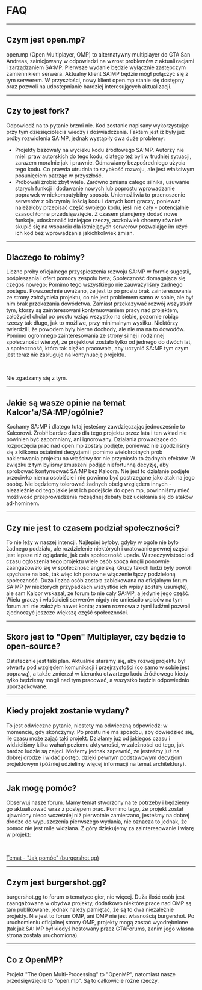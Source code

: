 # FAQ

<hr />

## Czym jest open.mp?

open.mp (Open Multiplayer, OMP) to alternatywny multiplayer do GTA San Andreas, zainicjowany w odpowiedzi na wzrost problemów z aktualizacjami i zarządzaniem SA:MP. Pierwsze wydanie będzie wyłącznie zastępczym zamiennikiem serwera. Aktualny klient SA:MP będzie mógł połączyć się z tym serwerem. W przyszłości, nowy klient open.mp stanie się dostępny oraz pozwoli na udostępnianie bardziej interesujących aktualizacji.

<hr />

## Czy to jest fork?

Odpowiedź na to pytanie brzmi nie. Kod zostanie napisany wykorzystując przy tym dziesięciolecia wiedzy i doświadczenia. Faktem jest iż były już próby rozwidlenia SA:MP, jednak wystąpiły dwa duże problemy:

- Projekty bazowały na wycieku kodu źródłowego SA:MP. Autorzy nie mieli praw autorskich do tego kodu, dlatego też byli w trudniej sytuacji, zarazem moralnie jak i prawnie. Odmawiamy bezpośredniego użycia tego kodu. Co prawda utrudnia to szybkość rozwoju, ale jest właściwym posunięciem patrząc w przyszłość.
- Próbowali zrobić zbyt wiele. Zarówno zmiana całego silnika, usuwanie starych funkcji i dodawanie nowych lub poprostu wprowadzanie poprawek w niekompatybilny sposób. Uniemożliwia to przenoszenie serwerów z olbrzymią ilością kodu i danych kont graczy, ponieważ należałoby przepisać część swojego kodu, jeśli nie cały - potencjalnie czasochłonne przedsięwzięcie. Z czasem planujemy dodać nowe funkcje, udoskonalić istniejące rzeczy, aczkolwiek chcemy również skupić się na wsparciu dla istniejących serwerów pozwalając im użyć ich kod bez wprowadzania jakichkolwiek zmian.

<hr />

## Dlaczego to robimy?

Liczne próby oficjalnego przyspieszenia rozwoju SA:MP w formie sugestii, pośpieszania i ofert pomocy zespołu beta; Społeczność domagająca się czegoś nowego; Pomimo tego wszystkiego nie zauważyliśmy żadnego postępu. Powszechnie uważano, że jest to po prostu brak zainteresowania ze strony założyciela projektu, co nie jest problemem samo w sobie, ale był nim brak przekazania dowódctwa. Zamiast przekazywać rozwój wszystkim tym, którzy są zainteresowani kontynuowaniem pracy nad projektem, założyciel chciał po prostu wziąć wszystko na siebie, pozornie robiąc rzeczy tak długo, jak to możliwe, przy minimalnym wysiłku. Niektórzy twierdzili, że powodem były bierne dochody, ale nie ma na to dowodów. Pomimo ogromnego zainteresowania ze strony silnej i rodzinnej społeczności wierzył, że projektowi zostało tylko od jednego do dwóch lat, a społeczność, która tak ciężko pracowała, aby uczynić SA:MP tym czym jest teraz nie zasługuje na kontynuację projektu.

<br />

Nie zgadzamy się z tym.

<hr />

## Jakie są wasze opinie na temat Kalcor'a/SA:MP/ogólnie?

Kochamy SA:MP i dlatego tutaj jesteśmy zawdzięczając jednocześnie to Kalcorowi. Zrobił bardzo dużo dla tego projektu przez lata i ten wkład nie powinien być zapomniany, ani ignorowany. Działania prowadzące do rozpoczęcia prac nad open.mp zostały podjęte, ponieważ nie zgodziliśmy się z kilkoma ostatnimi decyzjami i pomimo wielokrotnych prób nakierowania projektu na właściwy tor nie przyniosło to żadnych efektów. W związku z tym byliśmy zmuszeni podjąć niefortunną decyzję, aby spróbować kontynuować SA:MP bez Kalcora. Nie jest to działanie podjęte przeciwko niemu osobiście i nie powinno być postrzegane jako atak na jego osobę. Nie będziemy tolerować żadnych obelg względem innych - niezależnie od tego jakie jest ich podejście do open.mp, powinniśmy mieć możliwość przeprowadzenia rozsądnej debaty bez uciekania się do ataków ad-hominem.

<hr />

## Czy nie jest to czasem podział społeczności?

To nie leży w naszej intencji. Najlepiej byłoby, gdyby w ogóle nie było żadnego podziału, ale rozdzielenie niektórych i uratowanie pewnej części jest lepsze niż oglądanie, jak cała społeczność upada. W rzeczywistości od czasu ogłoszenia tego projektu wiele osób spoza Anglii ponownie zaangażowało się w społeczność angielską. Grupy takich ludzi były powoli spychane na bok, tak więc ich ponowne włączenie łączy podzieloną społeczność. Duża liczba osób została zablokowana na oficjalnym forum SA:MP (w niektórych przypadkach wszystkie ich wpisy zostały usunięte), ale sam Kalcor wskazał, że forum to nie cały SA:MP, a jedynie jego część. Wielu graczy i właścicieli serwerów nigdy nie umieściło wpisów na tym forum ani nie założyło nawet konta; zatem rozmowa z tymi ludźmi pozwoli zjednoczyć jeszcze większą część społeczności.

<hr />

## Skoro jest to "Open" Multiplayer, czy będzie to open-source?

Ostatecznie jest taki plan. Aktualnie staramy się, aby rozwój projektu był otwarty pod względem komunikacji i przejrzystości (co samo w sobie jest poprawą), a także zmierzał w kierunku otwartego kodu źródłowego kiedy tylko będziemy mogli nad tym pracować, a wszystko będzie odpowiednio uporządkowane.

<hr />

## Kiedy projekt zostanie wydany?

To jest odwieczne pytanie, niestety ma odwieczną odpowiedź: w momencie, gdy skończymy. Po prostu nie ma sposobu, aby dowiedzieć się, ile czasu może zająć taki projekt. Działamy już od jakiegoś czasu i widzieliśmy kilka wahań poziomu aktywności, w zależności od tego, jak bardzo ludzie są zajęci. Możemy jednak zapewnić, że jesteśmy już na dobrej drodze i widać postęp, dzięki pewnym podstawowym decyzjom projektowym (później udzielimy więcej informacji na temat architektury).

<hr />

## Jak mogę pomóc?

Obserwuj nasze forum. Mamy temat stworzony na te potrzeby i będziemy go aktualizować wraz z postępem prac. Pomimo tego, że projekt został ujawniony nieco wcześniej niż pierwotnie zamierzano, jesteśmy na dobrej drodze do wypuszczenia pierwszego wydania, nie oznacza to jednak, że pomoc nie jest mile widziana. Z góry dziękujemy za zainteresowanie i wiarę w projekt:

<br />

[Temat - "Jak pomóc" (burgershot.gg)](https://forum.open.mp/showthread.php?tid=99)

<hr />

## Czym jest burgershot.gg?

burgershot.gg to forum o tematyce gier, nic więcej. Duża ilość osób jest zaangażowana w obydwa projekty, dodatkowo niektóre prace nad OMP są tam publikowane, jednak należy pamiętać, że są to dwa niezależnie projekty. Nie jest to forum OMP, ani OMP nie jest własnością burgershot. Po uruchomieniu oficjalnej strony OMP, projekty mogą zostać wyodrębnione (tak jak SA: MP był kiedyś hostowany przez GTAForums, zanim jego własna strona została uruchomiona).

<hr />

## Co z OpenMP?

Projekt "The Open Multi-Processing" to "OpenMP", natomiast nasze przedsięwzięcie to "open.mp". Są to całkowicie różne rzeczy.
